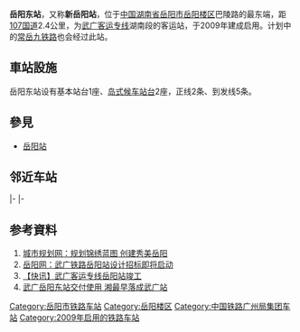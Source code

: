 {{Infobox China railway station
|车站名称=岳阳东站
|图片 = 岳阳东站进站口.jpg
|图片介绍 = 岳阳东站站房（2010年3月）
|车站名称拼音=Yueyangdong
|英文名称 = Yueyangdong Railway Station<ref>{{Cite web |url=http://news.sina.com.cn/o/2012-09-18/080725196193.shtml |title=铁道部:火车站名含"东西南北"统一改用拼音 |accessdate=2016-02-27 |archive-date=2017-07-30 |archive-url=https://web.archive.org/web/20170730073100/http://news.sina.com.cn/o/2012-09-18/080725196193.shtml |dead-url=no }}</ref><ref>{{cite journal |author=[[铁道部运输局|铁道部运输局]] |journal = 铁路客货运输专刊 |year=2012 |issue=4 |title = 关于明确铁路车站站名英文译法的通知 |id = 运营运调电[2012]1911号 |page = 6}}</ref>
|车站代码 = 65812<ref>{{cite book|title=中华人民共和国铁路车站代码（GB/T 10302-2010）|publisher=中国标准出版社|year=2010|isbn=155066140495|ignore-isbn-error=true|pages=46}}</ref>
|电报码 = YIQ
|拼音码 = YYD
|车站功能 = 客运站
|始建时间 = 
|开通运营 = 2009年12月26日
|车站位置 = [[湖南省|湖南省]][[岳阳市|岳阳市]][[岳阳楼区|岳阳楼区]][[巴陵路|巴陵路]]
|坐标 = {{coord|29|22|6.24|N|113|12|10.65|E|display=inline,title}}
|归属 = [[广州局集团|广州局集团]]
|线路 = [[京广高速铁路|京广高速铁路]][[常岳九铁路|常岳九铁路]]（在建）
|车站等级=一等站
|到发线数目=5
|月台数目=3
|網站=
}}
'''岳阳东站'''，又称'''新岳阳站'''，位于[[中国|中国]][[湖南省|湖南省]][[岳阳市|岳阳市]][[岳阳楼区|岳阳楼区]]巴陵路的最东端，距[[107国道|107国道]]2.4公里，为[[武广客运专线|武广客运专线]]湖南段的客运站，于2009年建成启用。计划中的[[常岳九铁路|常岳九铁路]]也会经过此站。

==車站設施==
岳阳东站设有基本站台1座、[[岛式站台|岛式候车站台]]2座，正线2条、到发线5条。

==參見==
*[[岳阳站|岳阳站]]

==邻近车站==
{{s-rail-start}}
{{s-rail|title=中国铁路}}
|-
{{s-inop|[[赤壁北站|赤壁北]]|[[北京西站|北京西]]方向}}
{{s-line|[[京广高速铁路|京广高速铁路]]<br /> ← 82km 岳阳东站 70km →}}
{{s-inop|[[汨罗东站|汨罗东]]|[[广州南站|广州南]]方向}}
|-
{{s-end}}

==参考資料==
{{reflist}}
#[http://www.upla.cn/news/_contents/2006/09/69-4868.shtml 城市规划网：规划锦绣蓝图 创建秀美岳阳] {{Wayback|url=http://www.upla.cn/news/_contents/2006/09/69-4868.shtml |date=20160304221031 }}
#[http://www.803.com.cn/Article/yyxw803/jryy/200612/20061208162009_9885.html 岳阳网：武广铁路岳阳站设计招标即将启动]{{dead link|date=2017年12月 |bot=InternetArchiveBot |fix-attempted=yes }}
#[http://hn.rednet.cn/c/2009/12/17/1873884.htm  【快讯】武广客运专线岳阳站竣工] {{Wayback|url=http://hn.rednet.cn/c/2009/12/17/1873884.htm |date=20160304184010 }}
#[https://web.archive.org/web/20160304211706/http://www.hn.xinhuanet.com/newscenter/2009-12/18/content_18531901.htm  武广岳阳东站交付使用 湘最早落成武广站]

{{京广高速铁路}}

[[Category:岳阳市铁路车站|Category:岳阳市铁路车站]]
[[Category:岳阳楼区|Category:岳阳楼区]]
[[Category:中国铁路广州局集团车站|Category:中国铁路广州局集团车站]]
[[Category:2009年启用的铁路车站|Category:2009年启用的铁路车站]]
